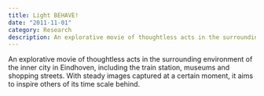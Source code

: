 ```yaml
---
title: Light BEHAVE!
date: "2011-11-01"
category: Research
description: An explorative movie of thoughtless acts in the surrounding environment of the inner city in Eindhoven, including the train station, museums and shopping streets. With steady images captured at a certain moment, it aims to inspire others of its time scale behind.
---
```



An explorative movie of thoughtless acts in the surrounding environment of the inner city in Eindhoven, including the train station, museums and shopping streets. With steady images captured at a certain moment, it aims to inspire others of its time scale behind.

<EmbedVideo
  width="full"
  host="vimeo"
  source="29990327"
  title=""
/>
